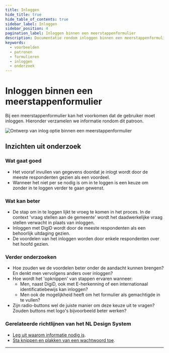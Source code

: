 ```yaml
---
title: Inloggen
hide_title: true
hide_table_of_contents: true
sidebar_label: Inloggen
sidebar_position: 4
pagination_label: Inloggen binnen een meerstappenformulier
description: Documentatie rondom inloggen binnen een meerstappenformulier
keywords:
  - voorbeelden
  - patronen
  - formulieren
  - inloggen
  - onderzoek
---
```



# Inloggen binnen een meerstappenformulier

Bij een meerstappenformulier kan het voorkomen dat de gebruiker moet inloggen. Hieronder verzamelen we informatie rondom dit patroon.

![Ontwerp van inlog optie binnen een meerstappenformulier](https://raw.githubusercontent.com/nl-design-system/documentatie/assets/voorbeeld_formulier_inloggen.png)

## Inzichten uit onderzoek

### Wat gaat goed

- Het vooraf invullen van gegevens doordat je inlogt wordt door de meeste respondenten gezien als een voordeel.
- Wanneer het niet per se nodig is om in te loggen is een keuze om zonder in te loggen verder te gaan gewenst.

### Wat kan beter

- De stap om in te loggen lijkt te vroeg te komen in het proces. In de context 'vraag stellen aan de gemeente' wordt het daadwerkelijke vraag stellen verwacht in plaats van inloggen.
- Inloggen met DigiD wordt door de meeste respondenten als een behoorlijk uitdaging gezien.
- De voordelen van het inloggen worden door enkele respondenten over het hoofd gezien.

### Verder onderzoeken

- Hoe zouden we de voordelen beter onder de aandacht kunnen brengen? En denkt men vervolgens anders over inloggen?
- Hoe wordt het 'opknippen' van stappen ervaren wanneer:
  - Men, naast DigiD, ook met E-herkenning of een internationaal identificatiebewijs kan inloggen?
  - Men ook de mogelijkheid heeft om het formulier als gemachtigde in te vullen?
- Zijn radio-buttons wel de juiste manier om deze keuze uit te vragen? Zouden buttons met logo's bijvoorbeeld beter werken?

<VideoPlayer videoId="GPozcguvUJU" />

### Gerelateerde richtlijnen van het NL Design System

- [Leg uit waarom informatie nodig is](/richtlijnen/formulieren/vragen#leg-uit-waarom-informatie-nodig-is).
- [Sta knippen en plakken van een wachtwoord toe](/richtlijnen/formulieren/voorkom-fouten#sta-knippen-en-plakken-van-een-wachtwoord-toe).

<ResearchInfo />

---

<PatternFooterInfo />
